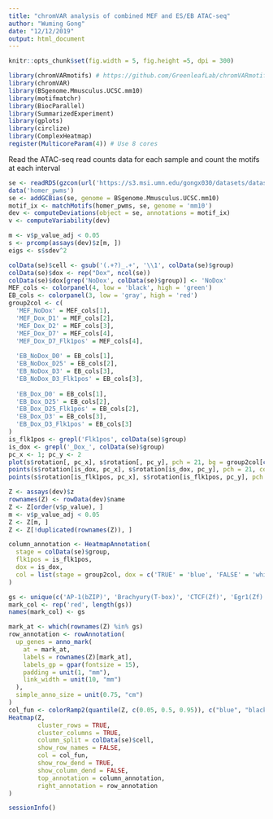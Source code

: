 ```yaml
---
title: "chromVAR analysis of combined MEF and ES/EB ATAC-seq"
author: "Wuming Gong"
date: "12/12/2019"
output: html_document
---
```


```r
knitr::opts_chunk$set(fig.width = 5, fig.height =5, dpi = 300)
```

```r
library(chromVARmotifs) # https://github.com/GreenleafLab/chromVARmotifs
library(chromVAR)
library(BSgenome.Mmusculus.UCSC.mm10)
library(motifmatchr)
library(BiocParallel)
library(SummarizedExperiment)
library(gplots)
library(circlize)
library(ComplexHeatmap)
register(MulticoreParam(4)) # Use 8 cores
```

Read the ATAC-seq read counts data for each sample and count the motifs at each interval
```r
se <- readRDS(gzcon(url('https://s3.msi.umn.edu/gongx030/datasets/dataset=Etv2ATAC_version=20190228b/ATAC_peaks_Etv2_reprogramming.rds')))
data('homer_pwms')
se <- addGCBias(se, genome = BSgenome.Mmusculus.UCSC.mm10)
motif_ix <- matchMotifs(homer_pwms, se, genome = 'mm10')
dev <- computeDeviations(object = se, annotations = motif_ix)
v <- computeVariability(dev)
```


```r
m <- v$p_value_adj < 0.05
s <- prcomp(assays(dev)$z[m, ])
eigs <- s$sdev^2

colData(se)$cell <- gsub('(.+?)_.+', '\\1', colData(se)$group)
colData(se)$dox <- rep("Dox", ncol(se))
colData(se)$dox[grep('NoDox', colData(se)$group)] <- 'NoDox'
MEF_cols <- colorpanel(4, low = 'black', high = 'green')
EB_cols <- colorpanel(3, low = 'gray', high = 'red')
group2col <- c(
  'MEF_NoDox' = MEF_cols[1],
  'MEF_Dox_D1' = MEF_cols[2],
  'MEF_Dox_D2' = MEF_cols[3],
  'MEF_Dox_D7' = MEF_cols[4],
  'MEF_Dox_D7_Flk1pos' = MEF_cols[4],
  
  'EB_NoDox_D0' = EB_cols[1],
  'EB_NoDox_D25' = EB_cols[2],
  'EB_NoDox_D3' = EB_cols[3],
  'EB_NoDox_D3_Flk1pos' = EB_cols[3],
  
  'EB_Dox_D0' = EB_cols[1],
  'EB_Dox_D25' = EB_cols[2],
  'EB_Dox_D25_Flk1pos' = EB_cols[2],
  'EB_Dox_D3' = EB_cols[3],
  'EB_Dox_D3_Flk1pos' = EB_cols[3]
)
is_flk1pos <- grepl('Flk1pos', colData(se)$group)
is_dox <- grepl('_Dox_', colData(se)$group)
pc_x <- 1; pc_y <- 2
plot(s$rotation[, pc_x], s$rotation[, pc_y], pch = 21, bg = group2col[colData(se)$group], col = group2col[colData(se)$group], cex = 2, xlab = sprintf('PC%d(%.3f%%)', pc_x, eigs[pc_x] / sum(eigs) * 100), ylab = sprintf('PC%d(%.3f%%)', pc_y, eigs[pc_y] / sum(eigs) * 100))
points(s$rotation[is_dox, pc_x], s$rotation[is_dox, pc_y], pch = 21, col = 'blue', cex = 2, lwd = 2)
points(s$rotation[is_flk1pos, pc_x], s$rotation[is_flk1pos, pc_y], pch = 3, col = 'pink', cex = 2, lwd = 2)
```
```r
Z <- assays(dev)$z
rownames(Z) <- rowData(dev)$name
Z <- Z[order(v$p_value), ]
m <- v$p_value_adj < 0.05
Z <- Z[m, ]
Z <- Z[!duplicated(rownames(Z)), ]

column_annotation <- HeatmapAnnotation(
  stage = colData(se)$group, 
  flk1pos = is_flk1pos,
  dox = is_dox,
  col = list(stage = group2col, dox = c('TRUE' = 'blue', 'FALSE' = 'white'), flk1pos = c('TRUE' = 'pink', 'FALSE' = 'white'))
)

gs <- unique(c('AP-1(bZIP)', 'Brachyury(T-box)', 'CTCF(Zf)', 'Egr1(Zf)', 'Eomes(T-box)', 'Etv2(ETS)', 'FOXK2(Forkhead)', 'Gata2(Zf)', 'Oct4(POU,Homeobox)', 'RUNX1(Runt)', 'YY1(Zf)', 'Mef2c(MADS)', 'NRF1(NRF)', 'c-Myc(bHLH)', 'Isl1(Homeobox)', 'Klf4(Zf)', 'Brn1(POU,Homeobox)', 'Gata1(Zf)', 'Ets1-distal(ETS)', 'Fra1(bZIP)'))
mark_col <- rep('red', length(gs))
names(mark_col) <- gs

mark_at <- which(rownames(Z) %in% gs)
row_annotation <- rowAnnotation(
  up_genes = anno_mark(
    at = mark_at, 
    labels = rownames(Z)[mark_at], 
    labels_gp = gpar(fontsize = 15),
    padding = unit(1, "mm"),
    link_width = unit(10, "mm")
  ),
  simple_anno_size = unit(0.75, "cm")
)
col_fun <- colorRamp2(quantile(Z, c(0.05, 0.5, 0.95)), c("blue", "black", "yellow"))
Heatmap(Z, 
        cluster_rows = TRUE, 
        cluster_columns = TRUE, 
        column_split = colData(se)$cell,
        show_row_names = FALSE, 
        col = col_fun, 
        show_row_dend = TRUE,
        show_column_dend = FALSE,
        top_annotation = column_annotation,
        right_annotation = row_annotation
)
```


```r
sessionInfo()
```